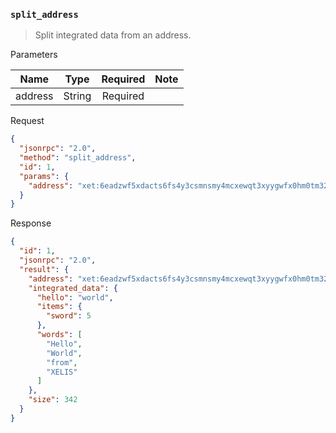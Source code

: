 ### `split_address`

> Split integrated data from an address.

Parameters

|       Name          |   Type  | Required |                      Note                        |
|:-------------------:|:-------:|:--------:|:------------------------------------------------:|
|  address            | String  | Required |                                                  |

Request
```json
{
  "jsonrpc": "2.0",
  "method": "split_address",
  "id": 1,
  "params": {
    "address": "xet:6eadzwf5xdacts6fs4y3csmnsmy4mcxewqt3xyygwfx0hm0tm32szqsrqyzkjar9d4esyqgpq4ehwmmjvsqqypgpq45x2mrvduqqzpthdaexceqpq4mk7unywvqsgqqpq4yx2mrvduqqzp2hdaexceqqqyzxvun0d5qqzp2cg4xyj5ct5udlg"
  }
}
```

Response
```json
{
  "id": 1,
  "jsonrpc": "2.0",
  "result": {
    "address": "xet:6eadzwf5xdacts6fs4y3csmnsmy4mcxewqt3xyygwfx0hm0tm32sqxdy9zk",
    "integrated_data": {
      "hello": "world",
      "items": {
        "sword": 5
      },
      "words": [
        "Hello",
        "World",
        "from",
        "XELIS"
      ]
    },
    "size": 342
  }
}
```
